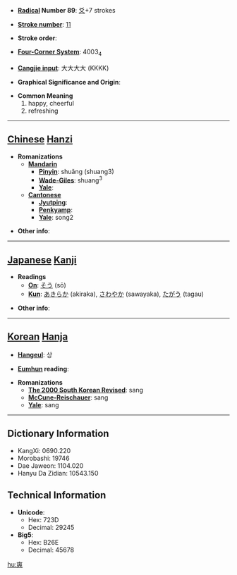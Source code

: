 * '''[[Wiktionary:Chinese radical index| Radical]] Number 89''': [[Wiktionary:Chinese radical index 爻|爻]]+7 strokes

* '''[[Wiktionary:Chinese total strokes index|Stroke number]]''': [[Wiktionary:Chinese total strokes index 11|11]]

* '''Stroke order''': 

* '''[[Wiktionary:Chinese four corner index|Four-Corner System]]''': 4003<sub>4</sub>

* '''[[Wiktionary:Chinese Cangjie index|Cangjie input]]''': 大大大大 (KKKK)

* '''Graphical Significance and Origin''': 

* '''Common Meaning'''
*#happy, cheerful
*# refreshing


----

== [[Chinese]] [[Hanzi]] ==

* '''Romanizations'''
** '''[[Mandarin]]'''
*** '''[[Pinyin]]''': shuǎng (shuang3)
*** '''[[Wade-Giles]]''': shuang<sup>3</sup>
*** '''[[Yale]]''': 
** '''[[Cantonese]]'''
*** '''[[Jyutping]]''':
*** '''[[Penkyamp]]''': 
*** '''[[Yale]]''': song2

* '''Other info''': 

----

== [[Japanese]] [[Kanji]] ==

* '''Readings'''
** '''[[On]]''': [[そう]] (sō)
** '''[[Kun]]''': [[あきらか]] (akiraka), [[さわやか]] (sawayaka), [[たがう]] (tagau)

* '''Other info''':  

----

== [[Korean]] [[Hanja]] ==

* '''[[Hangeul]]''': 상

* '''[[Eumhun]] reading''': 

* '''Romanizations'''
** '''[[The 2000 South Korean Revised Romanization|The 2000 South Korean Revised]]''': sang
** '''[[McCune-Reischauer]]''': sang
** '''[[Yale]]''': sang

----

== Dictionary Information ==

* KangXi: 0690.220
* Morobashi: 19746
* Dae Jaweon: 1104.020
* Hanyu Da Zidian: 10543.150

== Technical Information ==

* '''Unicode''':
** Hex: 723D
** Decimal: 29245
* '''Big5''':
** Hex: B26E
** Decimal: 45678

[[hu:爽]]